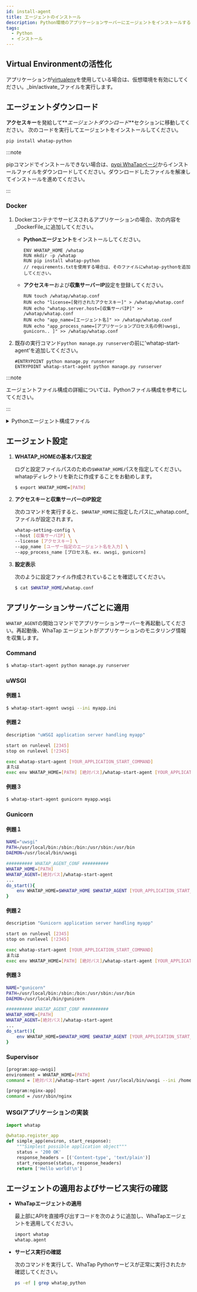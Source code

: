 ```yaml
---
id: install-agent
title: エージェントのインストール
description: Python環境のアプリケーションサーバーにエージェントをインストールする方法を提供します。
tags:
  - Python
  - インストール
---
```




<Agentsignupguide />

<Youtube ko="MWDFeegF6mQ" en="MWDFeegF6mQ" ja="MWDFeegF6mQ" />


<Createprojectv2 />


<Accesskeyv2 />

## Virtual Environmentの活性化

アプリケーションが[virtualenv](https://docs.python.org/ko/3.7/library/venv.html)を使用している場合は、仮想環境を有効にしてください。_bin/activate_ファイルを実行します。

## エージェントダウンロード

**アクセスキー**を発給して**_エージェントダウンロード_**セクションに移動してください。 次のコードを実行してエージェントをインストールしてください。

```bash
pip install whatap-python
```

:::note

pipコマンドでインストールできない場合は、[pypi WhaTapページ](https://pypi.org/project/whatap-python/#files)からインストールファイルをダウンロードしてください。ダウンロードしたファイルを解凍してインストールを進めてください。

:::

### Docker

1. Dockerコンテナでサービスされるアプリケーションの場合、次の内容を_DockerFile_に追加してください。

   - **Pythonエージェント**をインストールしてください。

     ```docker title='Dockerfile' {3}
     ENV WHATAP_HOME /whatap
     RUN mkdir -p /whatap
     RUN pip install whatap-python
     // requirements.txtを使用する場合は、そのファイルにwhatap-pythonを追加してください。
     ```

   - **アクセスキー**および**収集サーバーIP**設定を登録してください。

     ```docker title='Dockerfile'
     RUN touch /whatap/whatap.conf
     RUN echo "license=[発行されたアクセスキー]" > /whatap/whatap.conf
     RUN echo "whatap.server.host=[収集サーバIP]" >> /whatap/whatap.conf
     RUN echo "app_name=[エージェント名]" >> /whatap/whatap.conf
     RUN echo "app_process_name=[アプリケーションプロセス名の例)uwsgi, gunicorn.. ]" >> /whatap/whatap.conf
     ```

2. 既存の実行コマンド`python manage.py runserver`の前に'whatap-start-agent'を追加してください。

   ```docker title='Dockerfile'
   #ENTRYPOINT python manage.py runserver
   ENTRYPOINT whatap-start-agent python manage.py runserver
   ```

:::note

エージェントファイル構成の詳細については、Pythonファイル構成を参考にしてください。

:::

<details>
<summary>Pythonエージェント構成ファイル</summary>
Pythonエージェントファイルは、アプリケーションモニタリングに必要な情報を抽出し、タブ収集サーバーに伝達するトレーサーと、トレーサーがデータを送信できるよう支援する要素で構成されています。

- _whatap.conf_

  エージェント設定の基本的な必須ファイルです。エージェントに関連するオプションはすべて_whatap.conf_ファイルで設定できます。

- _paramkey.txt_

  追跡したトランザクションのトレース情報として収集したHTTPとSQLデータのパラメータ情報を確認するために使用します。 

  セキュリティキーをファイルに保存した後、実際に収集されたデータをブラウザで確認したい場合は、ファイルに保存されたセキュリティキーを入力して表示できます。 

  ファイルの内容を直接変更することで、セキュリティ キーの修正が可能です。関連オプションは次のとおりです。 

  - **profile_http_parameter_enabled** <span class='type'>Boolean</span>

    既定値`false`

  - **profile_sql_param_enabled** <span class='type'>Boolean</span>

    既定値`false`

</details>

## エージェント設定

1. **WHATAP_HOMEの基本パス設定**

   ログと設定ファイルパスのための`$WHATAP_HOME`パスを指定してください。whatapディレクトリを新たに作成することをお勧めします。

   ```bash
   $ export WHATAP_HOME=[PATH]
   ```

2. **アクセスキーと収集サーバーのIP設定**

   次のコマンドを実行すると、`$WHATAP_HOME`に指定したパスに_whatap.conf_ファイルが設定されます。

   ```bash
   whatap-setting-config \
   --host [収集サーバIP] \
   --license [アクセスキー] \
   --app_name [ユーザー指定のエージェント名を入力] \
   --app_process_name [プロセス名、ex. uwsgi, gunicorn]
   ```

3. **設定表示**

   次のように設定ファイル作成されていることを確認してください。

   ```bash
   $ cat $WHATAP_HOME/whatap.conf
   ```

## アプリケーションサーバごとに適用

`WHATAP_AGENT`の開始コマンドでアプリケーションサーバーを再起動してください。再起動後、WhaTap エージェントがアプリケーションのモニタリング情報を収集します。

### Command

```bash title=SH
$ whatap-start-agent python manage.py runserver
```

### uWSGI

#### 例題１

```bash title=SH
$ whatap-start-agent uwsgi --ini myapp.ini
```

#### 例題２

```bash title=VI
description "uWSGI application server handling myapp"

start on runlevel [2345]
stop on runlevel [!2345]

exec whatap-start-agent [YOUR_APPLICATION_START_COMMAND]
または
exec env WHATAP_HOME=[PATH] [絶対パス]/whatap-start-agent [YOUR_APPLICATION_START_COMMAND]
```

#### 例題３

```bash title=SH
$ whatap-start-agent gunicorn myapp.wsgi
```

### Gunicorn

#### 例題１

```bash title=SH
NAME="uwsgi"
PATH=/usr/local/bin:/sbin:/bin:/usr/sbin:/usr/bin
DAEMON=/usr/local/bin/uwsgi

########## WHATAP_AGENT_CONF ##########
WHATAP_HOME=[PATH]
WHATAP_AGENT=[絶対パス]/whatap-start-agent
...
do_start(){
    env WHATAP_HOME=$WHATAP_HOME $WHATAP_AGENT [YOUR_APPLICATION_START_COMMAND]
}
```

#### 例題２

```bash title=SH
description "Gunicorn application server handling myapp"

start on runlevel [2345]
stop on runlevel [!2345]

exec whatap-start-agent [YOUR_APPLICATION_START_COMMAND]
または
exec env WHATAP_HOME=[PATH] [絶対パス]/whatap-start-agent [YOUR_APPLICATION_START_COMMAND]
```

#### 例題３

```bash title=SH
NAME="gunicorn"
PATH=/usr/local/bin:/sbin:/bin:/usr/sbin:/usr/bin
DAEMON=/usr/local/bin/gunicorn

########## WHATAP_AGENT_CONF ##########
WHATAP_HOME=[PATH]
WHATAP_AGENT=[絶対パス]/whatap-start-agent
...
do_start(){
    env WHATAP_HOME=$WHATAP_HOME $WHATAP_AGENT [YOUR_APPLICATION_START_COMMAND]
}
```

### Supervisor

```bash title=SH
[program:app-uwsgi]
environment = WHATAP_HOME=[PATH]
command = [絶対パス]/whatap-start-agent /usr/local/bin/uwsgi --ini /home/blog/backend/config/uwsgi.ini

[program:nginx-app]
command = /usr/sbin/nginx
```

### WSGIアプリケーションの実装

```python title=PYTHON
import whatap

@whatap.register_app
def simple_app(environ, start_response):
    """Simplest possible application object"""
    status = '200 OK'
    response_headers = [('Content-type', 'text/plain')]
    start_response(status, response_headers)
    return ['Hello world!\n']
```

## エージェントの適用およびサービス実行の確認

- **WhaTapエージェントの適用**

  最上部にAPIを直接呼び出すコードを次のように追加し、WhaTapエージェントを適用してください。

  ```bash
  import whatap
  whatap.agent
  ```

- **サービス実行の確認**

  次のコマンドを実行して、WhaTap Pythonサービスが正常に実行されたか確認してください。

  ```bash
  ps -ef | grep whatap_python
  ```

